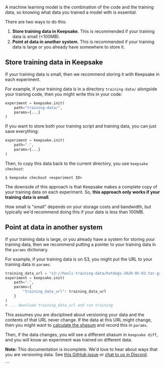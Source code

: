 
<DocsLayout title="Version training data">


A machine learning model is the combination of the code and the training data, so knowing what data you trained a model with is essential.

There are two ways to do this:

1. **Store training data in Keepsake.** This is recommended if your training data is small (<100MB).
2. **Point at data in another system.** This is recommended if your training data is large or you already have somewhere to store it.

## Store training data in Keepsake

If your training data is small, then we recommend storing it with Keepsake in each experiment.

For example, if your training data is in a directory `training-data/` alongside your training code, then you might write this in your code:

```python
experiment = keepsake.init(
    path="training-data/",
    params={...}
)
```

If you want to store both your training script and training data, you can just save everything:

```python
experiment = keepsake.init(
    path=".",
    params={...}
)
```

Then, to copy this data back to the current directory, you use `keepsake checkout`:

```
$ keepsake checkout <experiment ID>
```

The downside of this approach is that Keepsake makes a complete copy of your training data on each experiment. So, **this approach only works if your training data is small**.

How small is "small" depends on your storage costs and bandwidth, but typically we'd recommend doing this if your data is less than 100MB.

## Point at data in another system

If your training data is large, or you already have a system for storing your training data, then we recommend putting a pointer to your training data in the `params` dictionary.

For example, if your training data is on S3, you might put the URL to your training data in `params`:

```python
training_data_url = "s3://hooli-training-data/hotdogs-2020-05-03.tar.gz"
experiment = keepsake.init(
    path=".",
    params={
        "training_data_url": training_data_url
    }
)
# ... download training_data_url and run training
```

This assumes you are disciplined about versioning your data and the contents of that URL never change. If the data at this URL might change, then you might want to [calculate the shasum](https://gist.github.com/rji/b38c7238128edf53a181) and record this in `params`.

Then, if the data changes, you will see a different shasum in `keepsake diff`, and you will know an experiment was trained on different data.

<Note>


**Note:** This documentation is incomplete. We'd love to hear about ways that you are versioning data. See [this GitHub issue](https://github.com/replicate/keepsake/issues/359) or [chat to us in Discord](https://discord.gg/QmzJApGjyE).

</Note>


</DocsLayout>
```
